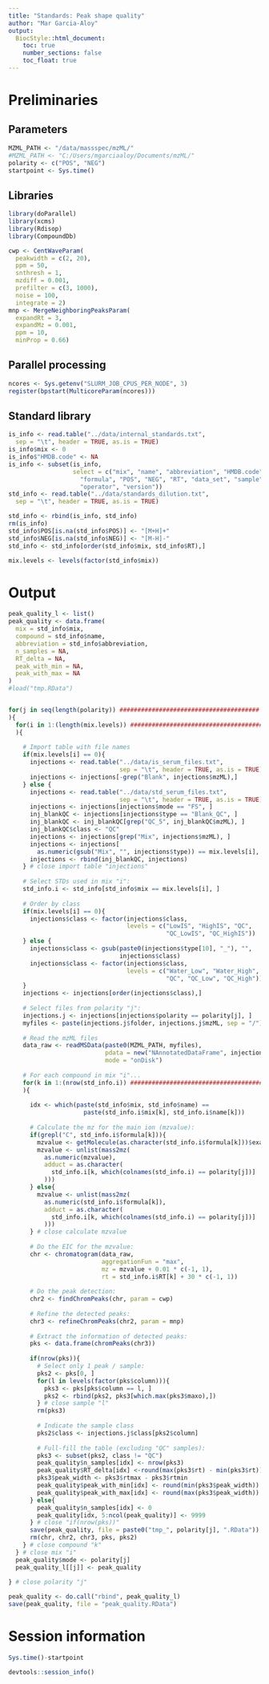```yaml
---
title: "Standards: Peak shape quality"
author: "Mar Garcia-Aloy"
output: 
  BiocStyle::html_document:
    toc: true
    number_sections: false
    toc_float: true
---
```


# Preliminaries
## Parameters
```r
MZML_PATH <- "/data/massspec/mzML/" 
#MZML_PATH <- "C:/Users/mgarciaaloy/Documents/mzML/"
polarity <- c("POS", "NEG")
startpoint <- Sys.time()
```

## Libraries
```r
library(doParallel)
library(xcms)
library(Rdisop)
library(CompoundDb)

cwp <- CentWaveParam(
  peakwidth = c(2, 20), 
  ppm = 50, 
  snthresh = 1,
  mzdiff = 0.001,
  prefilter = c(3, 1000),
  noise = 100,
  integrate = 2)
mnp <- MergeNeighboringPeaksParam(
  expandRt = 3, 
  expandMz = 0.001, 
  ppm = 10,
  minProp = 0.66)
```

## Parallel processing
```r
ncores <- Sys.getenv("SLURM_JOB_CPUS_PER_NODE", 3)
register(bpstart(MulticoreParam(ncores)))
```

## Standard library
```r
is_info <- read.table("../data/internal_standards.txt",
  sep = "\t", header = TRUE, as.is = TRUE)
is_info$mix <- 0
is_info$"HMDB.code" <- NA
is_info <- subset(is_info, 
                  select = c("mix", "name", "abbreviation", "HMDB.code", 
                    "formula", "POS", "NEG", "RT", "data_set", "sample", 
                    "operator", "version"))
std_info <- read.table("../data/standards_dilution.txt",
  sep = "\t", header = TRUE, as.is = TRUE)

std_info <- rbind(is_info, std_info)
rm(is_info)
std_info$POS[is.na(std_info$POS)] <- "[M+H]+"
std_info$NEG[is.na(std_info$NEG)] <- "[M-H]-"
std_info <- std_info[order(std_info$mix, std_info$RT),]

mix.levels <- levels(factor(std_info$mix))
```

# Output
```r
peak_quality_l <- list()
peak_quality <- data.frame(
  mix = std_info$mix,
  compound = std_info$name,
  abbreviation = std_info$abbreviation,
  n_samples = NA,
  RT_delta = NA,
  peak_with_min = NA,
  peak_with_max = NA
)
#load("tmp.RData")


for(j in seq(length(polarity)) #######################################
){
  for(i in 1:(length(mix.levels)) #####################################
  ){
    
    # Import table with file names
    if(mix.levels[i] == 0){
      injections <- read.table("../data/is_serum_files.txt", 
                               sep = "\t", header = TRUE, as.is = TRUE)
      injections <- injections[-grep("Blank", injections$mzML),]
    } else {
      injections <- read.table("../data/std_serum_files.txt", 
                               sep = "\t", header = TRUE, as.is = TRUE)
      injections <- injections[injections$mode == "FS", ]
      inj_blankQC <- injections[injections$type == "Blank_QC", ]
      inj_blankQC <- inj_blankQC[grep("QC_5", inj_blankQC$mzML), ]
      inj_blankQC$class <- "QC"
      injections <- injections[grep("Mix", injections$mzML), ]
      injections <- injections[
        as.numeric(gsub("Mix", "", injections$type)) == mix.levels[i], ]
      injections <- rbind(inj_blankQC, injections)
    } # close import table "injections"
    
    # Select STDs used in mix "i":
    std_info.i <- std_info[std_info$mix == mix.levels[i], ]
    
    # Order by class
    if(mix.levels[i] == 0){
      injections$class <- factor(injections$class, 
                                 levels = c("LowIS", "HighIS", "QC", 
                                            "QC_LowIS", "QC_HighIS"))
    } else {
      injections$class <- gsub(paste0(injections$type[10], "_"), "", 
                               injections$class)
      injections$class <- factor(injections$class, 
                                 levels = c("Water_Low", "Water_High", 
                                            "QC", "QC_Low", "QC_High"))
    }
    injections <- injections[order(injections$class),]
    
    # Select files from polarity "j":
    injections.j <- injections[injections$polarity == polarity[j], ]
    myfiles <- paste(injections.j$folder, injections.j$mzML, sep = "/") 
    
    # Read the mzML files
    data_raw <- readMSData(paste0(MZML_PATH, myfiles), 
                           pdata = new("NAnnotatedDataFrame", injections.j),
                           mode = "onDisk")
    
    # For each compound in mix "i"...
    for(k in 1:(nrow(std_info.i)) ######################################
    ){
      
      idx <- which(paste(std_info$mix, std_info$name) == 
                     paste(std_info.i$mix[k], std_info.i$name[k]))
      
      # Calculate the mz for the main ion (mzvalue):
      if(grepl("C", std_info.i$formula[k])){
        mzvalue <- getMolecule(as.character(std_info.i$formula[k]))$exactmass
        mzvalue <- unlist(mass2mz(
          as.numeric(mzvalue), 
          adduct = as.character(
            std_info.i[k, which(colnames(std_info.i) == polarity[j])]
          )))
      } else{
        mzvalue <- unlist(mass2mz(
          as.numeric(std_info.i$formula[k]), 
          adduct = as.character(
            std_info.i[k, which(colnames(std_info.i) == polarity[j])]
          )))
      } # close calculate mzvalue
      
      # Do the EIC for the mzvalue:
      chr <- chromatogram(data_raw,
                          aggregationFun = "max",
                          mz = mzvalue + 0.01 * c(-1, 1),
                          rt = std_info.i$RT[k] + 30 * c(-1, 1))
      
      # Do the peak detection:
      chr2 <- findChromPeaks(chr, param = cwp)
      
      # Refine the detected peaks:
      chr3 <- refineChromPeaks(chr2, param = mnp)
      
      # Extract the information of detected peaks:
      pks <- data.frame(chromPeaks(chr3))
      
      if(nrow(pks)){
        # Select only 1 peak / sample:
        pks2 <- pks[0, ]
        for(l in levels(factor(pks$column))){
          pks3 <- pks[pks$column == l, ]
          pks2 <- rbind(pks2, pks3[which.max(pks3$maxo),])
        } # close sample "l"
        rm(pks3)
        
        # Indicate the sample class
        pks2$class <- injections.j$class[pks2$column]
        
        # Full-fill the table (excluding "QC" samples):
        pks3 <- subset(pks2, class != "QC")
        peak_quality$n_samples[idx] <- nrow(pks3)
        peak_quality$RT_delta[idx] <-round(max(pks3$rt) - min(pks3$rt))
        pks3$peak_width <- pks3$rtmax - pks3$rtmin
        peak_quality$peak_with_min[idx] <- round(min(pks3$peak_width))
        peak_quality$peak_with_max[idx] <- round(max(pks3$peak_width))
      } else{
        peak_quality$n_samples[idx] <- 0
        peak_quality[idx, 5:ncol(peak_quality)] <- 9999
      } # close "if(nrow(pks))"
      save(peak_quality, file = paste0("tmp_", polarity[j], ".RData"))
      rm(chr, chr2, chr3, pks, pks2)
    } # close compound "k"
  } # close mix "i"
  peak_quality$mode <- polarity[j]
  peak_quality_l[[j]] <- peak_quality
  
} # close polarity "j"

peak_quality <- do.call("rbind", peak_quality_l)
save(peak_quality, file = "peak_quality.RData")
```

# Session information
```r
Sys.time()-startpoint

devtools::session_info()
```
